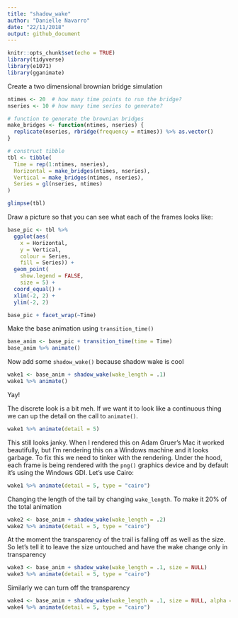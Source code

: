 ```yaml
---
title: "shadow_wake"
author: "Danielle Navarro"
date: "22/11/2018"
output: github_document
---
```


```r
knitr::opts_chunk$set(echo = TRUE)
library(tidyverse)
library(e1071)
library(gganimate)
```


Create a two dimensional brownian bridge simulation

```r
ntimes <- 20  # how many time points to run the bridge?
nseries <- 10 # how many time series to generate?

# function to generate the brownian bridges
make_bridges <- function(ntimes, nseries) {
  replicate(nseries, rbridge(frequency = ntimes)) %>% as.vector()
}

# construct tibble
tbl <- tibble(
  Time = rep(1:ntimes, nseries),
  Horizontal = make_bridges(ntimes, nseries),
  Vertical = make_bridges(ntimes, nseries),
  Series = gl(nseries, ntimes)
)

glimpse(tbl)
```

Draw a picture so that you can see what each of the frames looks like:

```r
base_pic <- tbl %>%
  ggplot(aes(
    x = Horizontal, 
    y = Vertical, 
    colour = Series,
    fill = Series)) + 
  geom_point(
    show.legend = FALSE,
    size = 5) + 
  coord_equal() + 
  xlim(-2, 2) + 
  ylim(-2, 2)

base_pic + facet_wrap(~Time)
```

Make the base animation using `transition_time()`

```r
base_anim <- base_pic + transition_time(time = Time) 
base_anim %>% animate()
```

Now add some `shadow_wake()` because shadow wake is cool

```r
wake1 <- base_anim + shadow_wake(wake_length = .1)
wake1 %>% animate()
```

Yay!

The discrete look is a bit meh. If we want it to look like a continuous thing we can up the detail on the call to `animate()`. 

```r
wake1 %>% animate(detail = 5)
```

This still looks janky. When I rendered this on Adam Gruer's Mac it worked beautifully, but I'm rendering this on a Windows machine and it looks garbage. To fix this we need to tinker with the rendering. Under the hood, each frame is being rendered with the `png()` graphics device and by default it's using the Windows GDI. Let's use Cairo:

```r
wake1 %>% animate(detail = 5, type = "cairo")
```

Changing the length of the tail by changing `wake_length`. To make it 20% of the total animation

```r
wake2 <- base_anim + shadow_wake(wake_length = .2)
wake2 %>% animate(detail = 5, type = "cairo")
```

At the moment the transparency of the trail is falling off as well as the size. So let's tell it to leave the size untouched and have the wake change only in transparency 

```r
wake3 <- base_anim + shadow_wake(wake_length = .1, size = NULL)
wake3 %>% animate(detail = 5, type = "cairo")
```

Similarly we can turn off the transparency

```r
wake4 <- base_anim + shadow_wake(wake_length = .1, size = NULL, alpha = NULL)
wake4 %>% animate(detail = 5, type = "cairo")
```








